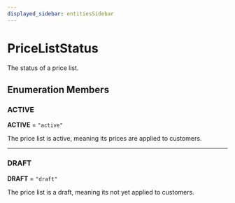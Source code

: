 ```yaml
---
displayed_sidebar: entitiesSidebar
---
```



# PriceListStatus

The status of a price list.

## Enumeration Members

### ACTIVE

 **ACTIVE** = `"active"`

The price list is active, meaning its prices are applied to customers.

___

### DRAFT

 **DRAFT** = `"draft"`

The price list is a draft, meaning its not yet applied to customers.

